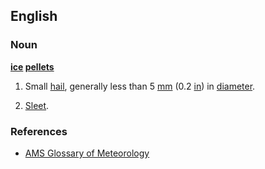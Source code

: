 ==English==

===Noun===
'''[[ice]] [[pellet]]s'''

# Small [[hail]], generally less than 5&nbsp;[[millimeter|mm]] (0.2&nbsp;[[inch|in]]) in [[diameter]].
# {{chiefly|Canada|and|US|meteorology}} [[sleet|Sleet]].

===References===
* [http://amsglossary.allenpress.com/glossary/search?id=ice-pellets1 AMS Glossary of Meteorology]